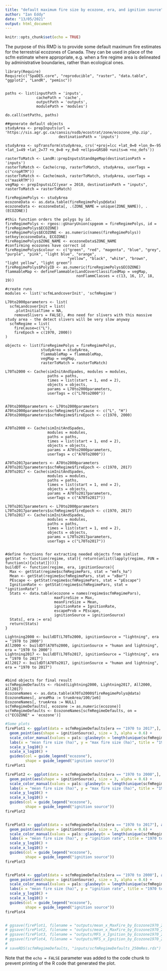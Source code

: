 ```yaml
---
title: "default maximum fire size by ecozone, era, and ignition source"
author: "Ian Eddy"
date: "13/05/2021"
output: html_document
---
```


```r
knitr::opts_chunk$set(echo = TRUE)
```

The purpose of this RMD is to provide some default maximum fire estimates for the terrestrial ecozones of Canada. 
They can be used in place of the scfm estimate where appropriate, e.g. when a fire regime area is delineated by administrative
boundaries, rather than ecological ones.  
```package


library(Require)
Require(c("SpaDES.core", "reproducible", "raster", "data.table", "ggplot2", "LandR", "pemisc"))


paths <- list(inputPath = 'inputs',
              cachePath = 'cache',
              outputPath = 'outputs',
              modulePath = 'modules')

do.call(setPaths, paths)

```

```repeat

##generate default objects
studyArea <- prepInputs(url = 'https://sis.agr.gc.ca/cansis/nsdb/ecostrat/zone/ecozone_shp.zip',
                        destinationPath = 'inputs')

studyArea <- spTransform(studyArea, crs('+proj=lcc +lat_0=0 +lon_0=-95 +lat_1=49 +lat_2=77 +x_0=0 +y_0=0 +ellps=GRS80 +units=m +no_defs'))

rasterToMatch <- LandR::prepInputsStandAgeMap(destinationPath = 'inputs')
rasterToMatch <- Cache(crop, rasterToMatch, studyArea, userTags = c("cropRTM"))
rasterToMatch <- Cache(mask, rasterToMatch, studyArea, userTags = c("maskRTM"))
vegMap <- prepInputsLCC(year = 2010, destinationPath = "inputs", rasterToMatch = rasterToMatch)

fireRegimePolys <- studyArea
ecozoneData <- as.data.table(fireRegimePolys@data)
ecozoneData <- ecozoneData[, .(ZONE_NAME = unique(ZONE_NAME)), .(ECOZONE)]

#this function orders the polygs by id.
fireRegimePolys <- rgeos::gUnaryUnion(spgeom = fireRegimePolys, id = fireRegimePolys$ECOZONE)
fireRegimePolys$ECOZONE <- as.numeric(names(fireRegimePolys))
setkey(ecozoneData, ECOZONE)
fireRegimePolys$ZONE_NAME <- ecozoneData$ZONE_NAME
#confirming ecozones have correct id
fireRegimePolys$colour <- c("green", "red", "magenta", "blue", "grey", "purple", "pink", "light blue", "orange",
                            "yellow", "black", "white", "brown", "light yellow", "light green")
fireRegimePolys$PolyID <- as.numeric(fireRegimePolys$ECOZONE)
flammableMap <- defineFlammable(LandCoverClassifiedMap = vegMap,
                                nonFlammClasses = c(13, 16, 17, 18, 19))

#create runs
modules <- list('scfmLandcoverInit', 'scfmRegime')

L70to2000parameters <- list(
  scfmLandcoverInit = list(
    .plotInitialTime = NA,
    removeSlivers = FALSE), #no need for slivers with this massive study area - the detect slivers will be very slow anyway
  scfmRegime = list(
    fireCause=c("L"),
    fireEpoch = c(1970, 2000))
)

objects <- list(fireRegimePolys = fireRegimePolys,
                studyArea = studyArea,
                flammableMap = flammableMap,
                vegMap = vegMap,
                rasterToMatch = rasterToMatch)

L70To2000 <- Cache(simInitAndSpades, modules = modules,
                   paths = paths,
                   times = list(start = 1, end = 2),
                   objects = objects,
                   params = L70to2000parameters,
                   userTags = c("L70to2000"))


A70to2000parameters <- L70to2000parameters
A70to2000parameters$scfmRegime$fireCause <- c("L", "H")
A70to2000parameters$scfmRegime$fireEpoch <- c(1970, 2000)


A70To2000 <- Cache(simInitAndSpades,
                   modules = modules,
                   paths = paths,
                   times = list(start = 1, end = 2),
                   objects = objects,
                   params = A70to2000parameters,
                   userTags = c("A70To2000"))

A70To2017parameters <- A70to2000parameters
A70To2017parameters$scfmRegime$fireEpoch <- c(1970, 2017)
A70To2017 <- Cache(simInitAndSpades,
                   modules = modules,
                   paths = paths,
                   times = list(start = 1, end = 2),
                   objects = objects,
                   params = A70To2017parameters,
                   userTags = c("A70To2017"))

L70To2017parameters <- L70to2000parameters
L70To2017parameters$scfmRegime$fireEpoch <- c(1970, 2017)
L70To2017 <- Cache(simInitAndSpades,
                   modules = modules,
                   paths = paths,
                   times = list(start = 1, end = 2),
                   objects = objects,
                   params = L70To2017parameters,
                   userTags = c("L70To2017"))


#define functions for extracting needed objects from simlist
getStat <- function(regime, stat){ return(unlist(lapply(regime, FUN = function(x){x[stat]})))}
buildDT <- function(regime, era, ignitionSource){
  Max <- getStat(regime$scfmRegimePars, stat = "emfs_ha")
  Mean <- getStat(regime$scfmRegimePars, stat = "xBar")
  PEscape <- getStat(regime$scfmRegimePars, stat = "pEscape")
  IgnitionRate <- getStat(regime$scfmRegimePars, stat = "ignitionRate")
  Stats <- data.table(ecozone = names(regime$scfmRegimePars),
                      maxFireSize = Max,
                      meanFireSize = Mean,
                      ignitionRate = IgnitionRate,
                      escapeProb = PEscape,
                      ignitionSource = ignitionSource)
  Stats[, era := era]
  return(Stats)
}

Lightning2000 <- buildDT(L70To2000, ignitionSource = "lightning", era = "1970 to 2000")
All2000 <- buildDT(A70To2000, ignitionSource = "human and lightning", era = "1970 to 2000")
Lightning2017 <- buildDT(L70To2017, ignitionSource = "lightning", era = "1970 to 2017")
All2017 <- buildDT(A70To2017, ignitionSource = "human and lightning", era = "1970 to 2017")


#bind objects for final result
scfmRegimeDefaults <- rbind(Lightning2000, Lightning2017, All2000, All2017)
EcozoneNames <- as.data.table(A70To2000$fireRegimePolys@data)
EcozoneNames[, areaMha := trueArea/100/1e6]
EcozoneNames[, trueArea := NULL]
scfmRegimeDefaults[, ecozone := as.numeric(ecozone)]
scfmRegimeDefaults <- EcozoneNames[scfmRegimeDefaults, on = c("ECOZONE" = 'ecozone')]

```

```r
#Some plots
firePlot1 <- ggplot(data = scfmRegimeDefaults[era == "1970 to 2017",], aes(y = maxFireSize, x = meanFireSize, col = ZONE_NAME)) +
  geom_point(aes(shape = ignitionSource), size = 3, alpha = 0.6) +
  scale_color_manual(values = pals::glasbey(n = length(unique(scfmRegimeDefaults$ZONE_NAME)))) +
  labs(x = "mean fire size (ha)", y = "max fire size (ha)", title = "1970 to 2017") +
  scale_y_log10() +
  scale_x_log10() +
  guides(col = guide_legend("ecozone"),
         shape = guide_legend("ignition source"))
firePlot1

firePlot2 <- ggplot(data = scfmRegimeDefaults[era == "1970 to 2000",], aes(y = maxFireSize, x = meanFireSize, col = ZONE_NAME)) +
  geom_point(aes(shape = ignitionSource), size = 3, alpha = 0.6) +
  scale_color_manual(values = pals::glasbey(n = length(unique(scfmRegimeDefaults$ZONE_NAME)))) +
  labs(x = "mean fire size (ha)", y = "max fire size (ha)", title = "1970 to 2000") +
  scale_y_log10() +
  scale_x_log10() +
  guides(col = guide_legend("ecozone"),
         shape = guide_legend("ignition source"))
firePlot2


firePlot3 <- ggplot(data = scfmRegimeDefaults[era == "1970 to 2017"], aes(y = ignitionRate, x = meanFireSize, col = ZONE_NAME)) +
  geom_point(aes(shape = ignitionSource), size = 3, alpha = 0.6) +
  scale_color_manual(values = pals::glasbey(n = length(unique(scfmRegimeDefaults$ZONE_NAME)))) +
  labs(x = "mean fire size (ha)", y = "ignition rate", title = "1970 to 2017") +
  scale_y_log10() +
  scale_x_log10() +
  guides(col = guide_legend("ecozone"),
         shape = guide_legend("ignition source"))
firePlot3


firePlot4 <- ggplot(data = scfmRegimeDefaults[era == "1970 to 2000"], aes(y = ignitionRate, x = meanFireSize, col = ZONE_NAME)) +
  geom_point(aes(shape = ignitionSource), size = 3, alpha = 0.6) +
  scale_color_manual(values = pals::glasbey(n = length(unique(scfmRegimeDefaults$ZONE_NAME)))) +
  labs(x = "mean fire size (ha)", y = "ignition rate", title = "1970 to 2000") +
  scale_y_log10() +
  scale_x_log10() +
  guides(col = guide_legend("ecozone"),
         shape = guide_legend("ignition source"))
firePlot4


# ggsave(firePlot1, filename = "outputs/mean_x_MaxFire_by_Ecozone1970_2017.png", device = "png")
# ggsave(firePlot2, filename = "outputs/mean_x_MaxFire_by_Ecozone1970_2000.png", device = "png")
# ggsave(firePlot3, filename = "outputs/MFS_x_Ignition_by_Ecozone1970_2017.png", device = "png")
# ggsave(firePlot4, filename = "outputs/MFS_x_Ignition_by_Ecozone1970_2000.png", device = "png")
# 
# saveRDS(scfmRegimeDefaults, "inputs/scfmRegimeDefaults_250mRes.rds")

```

Note that the `echo = FALSE` parameter was added to the code chunk to prevent printing of the R code that generated the plot.
